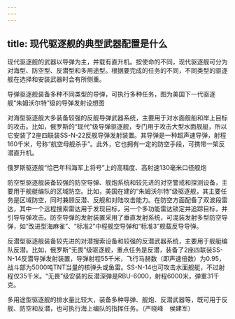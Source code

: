 ```yaml
---
---
---
```

title: 现代驱逐舰的典型武器配置是什么
---




现代驱逐舰的武器以导弹为主，并载有直升机。按使命的不同，现代驱逐舰可分为对海型、防空型、反潜型和多用途型。根据要完成的任务的不同，不同类型的驱逐舰在选择和安装武器时会有所侧重。

导弹驱逐舰装备多种不同类型的导弹，可执行多种任务，图为美国下一代驱逐舰“朱姆沃尔特”级的导弹发射设想图



对海型驱逐舰大多装备较强的反舰导弹武器系统，主要用于对水面舰船和岸上目标的攻击。比如，俄罗斯的“现代”级导弹驱逐舰，专门用于攻击大型水面舰艇，所以它安装了2座四联装SS-N-22反舰导弹发射装置。其导弹是一种超声速导弹，射程160千米，号称“航空母舰杀手”。此外，它也拥有一定的防空手段，可携带一架反潜直升机。

俄罗斯驱逐舰“恰巴年科海军上将号”上的高精度、高射速130毫米口径舰炮



防空型驱逐舰装备较强的防空导弹、舰炮系统和较先进的对空警戒和探测设备，主要用于舰艇编队的区域防空。比如，美国在建的“朱姆沃尔特”级驱逐舰，其主要任务是区域防空，同时兼顾反潜、反舰和对陆攻击能力。在防空方面配备了双波段雷达，其中一个远程搜索雷达用于发现目标，另一个多功能雷达锁定并追踪目标，并引导导弹攻击。防空导弹的发射装置采用了垂直发射系统，可混装发射多型防空导弹，如“改进型海麻雀”、“标准2”中程舰空导弹和“标准3”舰载反导导弹。

反潜型驱逐舰装备较先进的对潜搜索设备和较强的反潜武器系统，主要用于舰艇编队反潜。比如，俄罗斯“无畏”级驱逐舰，重点任务是反潜，装备了2座四联装SS-N-14反潜导弹发射装置，导弹射程55千米，飞行马赫数（即声速倍数）为0.95，战斗部为5000吨TNT当量的核弹头或鱼雷。SS-N-14也可攻击水面舰艇，不过射程仅35千米。“无畏”级安装的反潜深弹是RBU-6000，射程6000米，弹重31千克。

多用途型驱逐舰的排水量比较大，装备多种导弹、舰炮、反潜武器等，既可用于反舰、防空和反潜，也可执行海上编队的指挥任务。（严晓峰　侯建军）